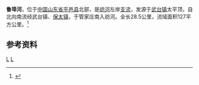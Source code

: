 {{Infobox River
  | river_name      = 鲁埠河
  | image_name      =
  | image_size      = 
  | caption         = 
  | origin          = [[山东省|山东省]][[平邑县|平邑县]][[武台镇|武台镇]]太平顶
  | mouth           = 山东省平邑县[[保太镇|保太镇]]管家庄南[[祊河|祊河]]
  | basin_countries = {{PRC}}
  | length          = 28.5公里
  | elevation       = 
  | mouth_elevation = 
  | discharge       = 
  | watershed       = 127 平方公里
}}
'''鲁埠河'''，位于[[中国|中国]][[山东省|山东省]][[平邑县|平邑县]]北部，是[[祊河|祊河]]左岸[[支流|支流]]，发源于[[武台镇|武台镇]]太平顶，自北向南流经武台镇、[[保太镇|保太镇]]，于管家庄南入祊河。全长28.5公里，流域面积127平方公里。<ref name="中国河湖大典">{{cite book zh |author=《[[中国河湖大典|中国河湖大典]]》编纂委员会 |title=《中国河湖大典·淮河卷》 |format=M |edition=1 |location=北京 |publisher=中国水利水电出版社 |date=2010年9月 |pages=201页 |id= ISBN 978-7-5084-7953-8}}</ref>
==参考资料==
{{reflist}}

[[Category:沂沭泗河水系|L]]
[[Category:山东河流|L]]